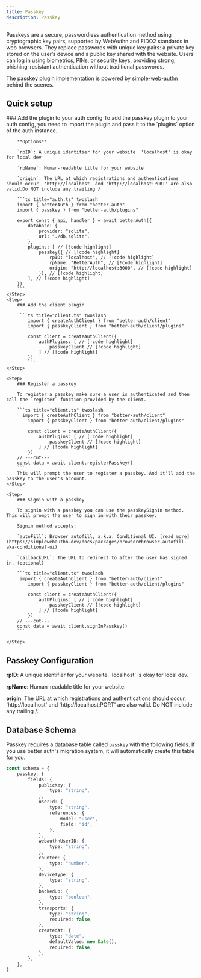 ```yaml
---
title: Passkey
description: Passkey
---
```


Passkeys are a secure, passwordless authentication method using cryptographic key pairs, supported by WebAuthn and FIDO2 standards in web browsers. They replace passwords with unique key pairs: a private key stored on the user’s device and a public key shared with the website. Users can log in using biometrics, PINs, or security keys, providing strong, phishing-resistant authentication without traditional passwords.

The passkey plugin implementation is powered by [simple-web-authn](https://simplewebauthn.dev/) behind the scenes.

## Quick setup

<Steps>
    <Step>
        ### Add the plugin to your auth config
        To add the passkey plugin to your auth config, you need to import the plugin and pass it to the `plugins` option of the auth instance.

        **Options**

        `rpID`: A unique identifier for your website. 'localhost' is okay for local dev

        `rpName`: Human-readable title for your website

        `origin`: The URL at which registrations and authentications should occur. 'http://localhost' and 'http://localhost:PORT' are also valid.Do NOT include any trailing /

        ```ts title="auth.ts" twoslash
        import { betterAuth } from "better-auth"
        import { passkey } from "better-auth/plugins"
        
        export const { api, handler } = await betterAuth({
            database: {
                provider: "sqlite",
                url: "./db.sqlite",
            },
            plugins: [ // [!code highlight]
                passkey({ // [!code highlight]
                    rpID: "localhost", // [!code highlight]
                    rpName: "BetterAuth", // [!code highlight]
                    origin: "http://localhost:3000", // [!code highlight]
                }), // [!code highlight]
            ], // [!code highlight]
        })
        ```
    </Step>
    <Step>  
        ### Add the client plugin
        
         ```ts title="client.ts" twoslash
            import { createAuthClient } from "better-auth/client"
            import { passkeyClient } from "better-auth/client/plugins"
            
            const client = createAuthClient({
                authPlugins: [ // [!code highlight]
                    passkeyClient // [!code highlight]
                ] // [!code highlight]
            })
            ```
    </Step>
    
    <Step>
        ### Register a passkey

        To register a passkey make sure a user is authenticated and then call the `register` function provided by the client.

        ```ts title="client.ts" twoslash
          import { createAuthClient } from "better-auth/client"
            import { passkeyClient } from "better-auth/client/plugins"
            
            const client = createAuthClient({
                authPlugins: [ // [!code highlight]
                    passkeyClient // [!code highlight]
                ] // [!code highlight]
            })
        // ---cut---
        const data = await client.registerPasskey()
        ```
        This will prompt the user to register a passkey. And it'll add the passkey to the user's account.
    </Step>

    <Step>
        ### Signin with a passkey

        To signin with a passkey you can use the passkeySignIn method. This will prompt the user to sign in with their passkey.
        
        Signin method accepts:

        `autoFill`: Browser autofill, a.k.a. Conditional UI. [read more](https://simplewebauthn.dev/docs/packages/browser#browser-autofill-aka-conditional-ui)

        `callbackURL`: The URL to redirect to after the user has signed in. (optional)

        ```ts title="client.ts" twoslash
         import { createAuthClient } from "better-auth/client"
            import { passkeyClient } from "better-auth/client/plugins"
            
            const client = createAuthClient({
                authPlugins: [ // [!code highlight]
                    passkeyClient // [!code highlight]
                ] // [!code highlight]
            })
        // ---cut---
        const data = await client.signInPasskey()
        ```
        
    </Step>
</Steps>


## Passkey Configuration

**rpID**: A unique identifier for your website. 'localhost' is okay for local dev.

**rpName**: Human-readable title for your website.

**origin**: The URL at which registrations and authentications should occur. 'http://localhost' and 'http://localhost:PORT' are also valid. Do NOT include any trailing /.


## Database Schema

Passkey requires a database table called `passkey` with the following fields. If you use better auth's migration system, it will automatically create this table for you.

```ts
const schema = {
    passkey: {
        fields: {
            publicKey: {
                type: "string",
            },
            userId: {
                type: "string",
                references: {
                    model: "user",
                    field: "id",
                },
            },
            webauthnUserID: {
                type: "string",
            },
            counter: {
                type: "number",
            },
            deviceType: {
                type: "string",
            },
            backedUp: {
                type: "boolean",
            },
            transports: {
                type: "string",
                required: false,
            },
            createdAt: {
                type: "date",
                defaultValue: new Date(),
                required: false,
            },
        },
    },
}
```
